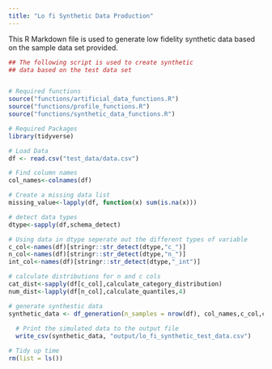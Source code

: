 ---
title: "Lo fi Synthetic Data Production"
---

This R Markdown file is used to generate low fidelity synthetic data based on the sample data set provided.

```{r, message = FALSE, warning = FALSE, results = "hide"}
## The following script is used to create synthetic
## data based on the test data set 


# Required functions
source("functions/artificial_data_functions.R")
source("functions/profile_functions.R")
source("functions/synthetic_data_functions.R")

# Required Packages
library(tidyverse)

# Load Data
df <- read.csv("test_data/data.csv")

# Find column names
col_names<-colnames(df)

# Create a missing data list
missing_value<-lapply(df, function(x) sum(is.na(x)))

# detect data types
dtype<-sapply(df,schema_detect)

# Using data in dtype seperate out the different types of variable 
c_col<-names(df)[stringr::str_detect(dtype,"c_")]
n_col<-names(df)[stringr::str_detect(dtype,"n_")]
int_col<-names(df)[stringr::str_detect(dtype,"_int")]

# calculate distributions for n and c cols
cat_dist<-sapply(df[c_col],calculate_category_distribution)
num_dist<-lapply(df[n_col],calculate_quantiles,4)

# generate synthestic data
synthetic_data <- df_generation(n_samples = nrow(df), col_names,c_col,cat_dist,num_dist,int_col,missing_value) 
  
  # Print the simulated data to the output file
  write_csv(synthetic_data, "output/lo_fi_synthetic_test_data.csv")

# Tidy up time
rm(list = ls())

```